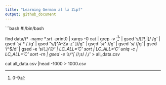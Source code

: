 ```yaml
---
title: "Learning German al la Zipf"
output: github_document
---
```


```bash
#!/bin/bash

find data/t* -name *.srt -print0 |
xargs -0 cat |
grep -v '^[0-9]' |
gsed 's/[?!.|]/ /g' |
gsed 's/ * / /g' |
gsed "s/[^A-Za-z\' ]//g" |
gsed 's/^ //g' |
gsed 's/ /\n/g' |
gsed '/^$/d' |
gsed -e 's/\(.*\)/\L\1/' |
LC_ALL='C' sort |
LC_ALL='C' uniq -c |
LC_ALL='C' sort -rn |
gsed -e 's/^[ \t]*//;s/ /,/' > all_data.csv

cat all_data.csv |head -1000 > 1000.csv



